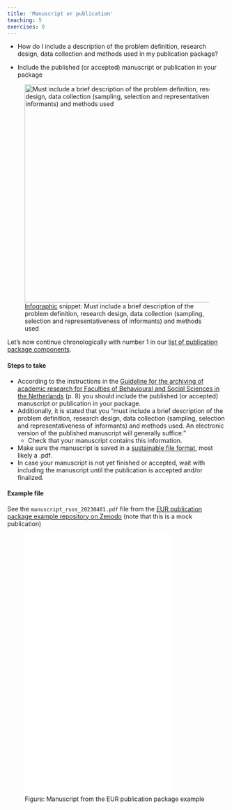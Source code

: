 ```yaml
---
title: 'Manuscript or publication'
teaching: 5
exercises: 0
---
```


::: questions
-   How do I include a description of the problem definition, research design, data collection and methods used in my publication package?
:::

::: objectives
-   Include the published (or accepted) manuscript or publication in your package

:::

![[Infographic](https://doi.org/10.5281/zenodo.7575566) snippet: Must include a brief description of the problem definition, research design, data collection (sampling, selection and representativeness of informants) and methods used](fig/01_manuscript.png){width="500" alt="Must include a brief description of the problem definition, research design, data collection (sampling, selection and representativeness of informants) and methods used"}

Let's now continue chronologically with number 1 in our [list of publication package components](introduction.Rmd##the-contents-of-a-publication-package).

::: checklist
#### Steps to take

-   According to the instructions in the [Guideline for the archiving of academic research for Faculties of Behavioural and Social Sciences in the Netherlands](https://doi.org/10.5281/zenodo.7583831){target="_blank"} (p. 8) you should include the published (or accepted) manuscript or publication in your package.
-   Additionally, it is stated that you "must include a brief description of the problem definition, research design, data collection (sampling, selection and representativeness of informants) and methods used. An electronic version of the published manuscript will generally suffice."
    -   Check that your manuscript contains this information.
-   Make sure the manuscript is saved in a [sustainable file format](https://dans.knaw.nl/en/file-formats/){target="_blank"}, most likely a .pdf.
-   In case your manuscript is not yet finished or accepted, wait with including the manuscript until the publication is accepted and/or finalized.

:::

::: callout
#### Example file

See the `manuscript_rsos_20230401.pdf` file from the [EUR publication package example repository on Zenodo](https://doi.org/10.5281/zenodo.7956600){target="_blank"} (note that this is a mock publication)

![Figure: Manuscript from the EUR publication package example](files/manuscript_rsos_20230401.pdf){width="80%" height="600" alt="Manuscript from the EUR publication package example"}

:::
